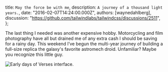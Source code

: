 
  title: `May the force be with me`,
  description: `A journey of a thousand light years.`,
  date: "2016-02-07T14:24:00.000Z",
  authors: [waynedahlberg],
  discussion: "https://github.com/tailwindlabs/tailwindcss/discussions/2511",
};

The last thing I needed was another expensive hobby. Motorcycling and film photography have all but drained me of any extra cash I should be saving for a rainy day. This weekend I’ve begun the multi-year journey of building a full-size replica the galaxy's favorite astromech droid.
Unfamiliar? Maybe you recognize this little guy.

<!--more-->

<img src={image} alt="Early days of Verses interface." />
